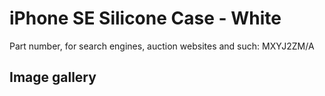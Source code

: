 # iPhone SE Silicone Case - White

Part number, for search engines, auction websites and such: MXYJ2ZM/A

## Image gallery

<div style={{ width: "768px" }}>
  <GalleryComponent
    images={[
      {
        original: "/everysource/MXYJ2",
        thumbnail: "/everypreview/MXYJ2",
      },
      {
        original: "/everysource/MXYJ2_AV1",
        thumbnail: "/everypreview/MXYJ2_AV1",
      },
      {
        original: "/everysource/MXYJ2_AV2",
        thumbnail: "/everypreview/MXYJ2_AV2",
      },
      {
        original: "/everysource/MXYJ2_AV3",
        thumbnail: "/everypreview/MXYJ2_AV3",
      },
      {
        original: "/everysource/MXYJ2_AV4",
        thumbnail: "/everypreview/MXYJ2_AV4",
      },
      {
        original: "/everysource/MXYJ2_AV5",
        thumbnail: "/everypreview/MXYJ2_AV5",
      }
    ]}
  />
</div>
